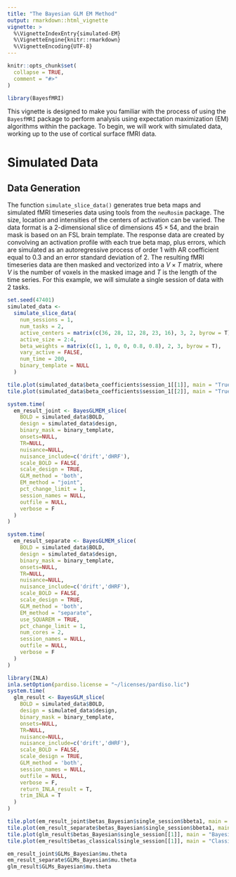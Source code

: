 ```yaml
---
title: "The Bayesian GLM EM Method"
output: rmarkdown::html_vignette
vignette: >
  %\VignetteIndexEntry{simulated-EM}
  %\VignetteEngine{knitr::rmarkdown}
  %\VignetteEncoding{UTF-8}
---
```


```r
knitr::opts_chunk$set(
  collapse = TRUE,
  comment = "#>"
)
```

```r
library(BayesfMRI)
```

This vignette is designed to make you familiar with the process of using the `BayesfMRI` package to perform analysis using expectation maximization (EM) algorithms within the package. To begin, we will work with simulated data, working up to the use of cortical surface fMRI data.

# Simulated Data 

## Data Generation

The function `simulate_slice_data()` generates true beta maps and simulated fMRI timeseries data using tools from the `neuRosim` package. The size, location and intensities of the centers of activation can be varied. The data format is a 2-dimensional slice of dimensions $45 \times 54$, and the brain mask is based on an FSL brain template. The response data are created by convolving an activation profile with each true beta map, plus errors, which are simulated as an autoregressive process of order 1 with AR coefficient equal to 0.3 and an error standard deviation of 2. The resulting fMRI timeseries data are then masked and vectorized into a $V \times T$ matrix, where $V$ is the number of voxels in the masked image and $T$ is the length of the time series.  For this example, we will simulate a single session of data with 2 tasks.

```r
set.seed(47401)
simulated_data <-
  simulate_slice_data(
    num_sessions = 1,
    num_tasks = 2,
    active_centers = matrix(c(36, 28, 12, 28, 23, 16), 3, 2, byrow = T),
    active_size = 2:4,
    beta_weights = matrix(c(1, 1, 0, 0, 0.8, 0.8), 2, 3, byrow = T),
    vary_active = FALSE,
    num_time = 200,
    binary_template = NULL
  )
```

```r
tile.plot(simulated_data$beta_coefficients$session_1[[1]], main = "True bbeta1", zlim = c(-1,1), col = rev(ciftiTools::ROY_BIG_BL()$color))
tile.plot(simulated_data$beta_coefficients$session_1[[2]], main = "True bbeta2", zlim = c(-1,1), col = rev(ciftiTools::ROY_BIG_BL()$color))
```


```r
system.time(
  em_result_joint <- BayesGLMEM_slice(
    BOLD = simulated_data$BOLD,
    design = simulated_data$design,
    binary_mask = binary_template,
    onsets=NULL,
    TR=NULL,
    nuisance=NULL,
    nuisance_include=c('drift','dHRF'),
    scale_BOLD = FALSE,
    scale_design = TRUE,
    GLM_method = 'both',
    EM_method = "joint",
    pct_change_limit = 1,
    session_names = NULL,
    outfile = NULL,
    verbose = F
  )
)
```

```r
system.time(
  em_result_separate <- BayesGLMEM_slice(
    BOLD = simulated_data$BOLD,
    design = simulated_data$design,
    binary_mask = binary_template,
    onsets=NULL,
    TR=NULL,
    nuisance=NULL,
    nuisance_include=c('drift','dHRF'),
    scale_BOLD = FALSE,
    scale_design = TRUE,
    GLM_method = 'both',
    EM_method = "separate",
    use_SQUAREM = TRUE,
    pct_change_limit = 1,
    num_cores = 2,
    session_names = NULL,
    outfile = NULL,
    verbose = F
  )
)
```

```r
library(INLA)
inla.setOption(pardiso.license = "~/licenses/pardiso.lic")
system.time(
  glm_result <- BayesGLM_slice(
    BOLD = simulated_data$BOLD,
    design = simulated_data$design,
    binary_mask = binary_template,
    onsets=NULL,
    TR=NULL,
    nuisance=NULL,
    nuisance_include=c('drift','dHRF'),
    scale_BOLD = FALSE,
    scale_design = TRUE,
    GLM_method = 'both',
    session_names = NULL,
    outfile = NULL,
    verbose = F,
    return_INLA_result = T,
    trim_INLA = T
  )
)
```


```r
tile.plot(em_result_joint$betas_Bayesian$single_session$bbeta1, main = "Bayesian EM bbeta1 (joint)", zlim = c(-1,1), col = ciftiTools::ROY_BIG_BL()$color)
tile.plot(em_result_separate$betas_Bayesian$single_session$bbeta1, main = "Bayesian EM bbeta1 (separate)", zlim = c(-1,1), col = ciftiTools::ROY_BIG_BL()$color)
tile.plot(glm_result$betas_Bayesian$single_session[[1]], main = "Bayesian GLM bbeta1", zlim = c(-1,1), col = ciftiTools::ROY_BIG_BL()$color)
tile.plot(em_result$betas_classical$single_session[[1]], main = "Classical bbeta1", zlim = c(-1,1), col = ciftiTools::ROY_BIG_BL()$color)
```

```r
em_result_joint$GLMs_Bayesian$mu.theta
em_result_separate$GLMs_Bayesian$mu.theta
glm_result$GLMs_Bayesian$mu.theta
```





